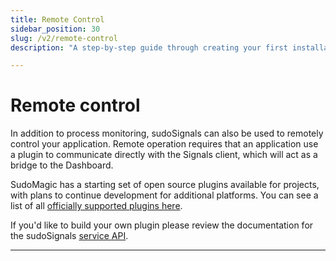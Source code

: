 ```yaml
---
title: Remote Control
sidebar_position: 30
slug: /v2/remote-control
description: "A step-by-step guide through creating your first installation"

---
```


# Remote control

In addition to process monitoring, sudoSignals can also be used to remotely control your application. Remote operation requires that an application use a plugin to communicate directly with the Signals client, which will act as a bridge to the Dashboard.

SudoMagic has a starting set of open source plugins available for projects, with plans to continue development for additional platforms. You can see a list of all [officially supported plugins here](/v1/plugins).

If you'd like to build your own plugin please review the documentation for the sudoSignals [service API](/v1/api).

---
<DocCardList />

<!-- links -->